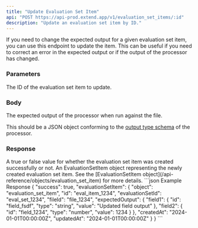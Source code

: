 ```yaml
---
title: "Update Evaluation Set Item"
api: "POST https://api-prod.extend.app/v1/evaluation_set_items/:id"
description: "Update an evaluation set item by ID."
---
```


If you need to change the expected output for a given evaluation set item, you can use this endpoint to update the item. This can be useful if you need to correct an error in the expected output or if the output of the processor has changed.

### Parameters

<ParamField path="id" type="string">
  The ID of the evaluation set item to update.
</ParamField>

### Body

<ParamField body="expectedOutput" default="{ hi: 'hi' }" type="object" required>
  The expected output of the processor when run against the file. 
  
  This should be a JSON object conforming to the [output type schema](/api-reference/guides/output_types) of the processor.
</ParamField>


### Response

<ResponseField name="success" type="boolean">
  A true or false value for whether the evaluation set item was created successfully or not.
</ResponseField>

<ResponseField name="evaluationSetItem" type="EvaluationSetItem">
  An EvaluationSetItem object representing the newly created evaluation set item. See the [EvaluationSetItem object](/api-reference/objects/evaluation_set_item) for more details.
</ResponseField>


<ResponseExample>
```json Example Response
{
  "success": true,
  "evaluationSetItem": {
    "object": "evaluation_set_item",
    "id": "eval_item_1234",
    "evaluationSetId": "eval_set_1234",
    "fileId": "file_1234",
    "expectedOutput": {
      "field1": {
        "id": "field_fsdf",
        "type": "string",
        "value": "Updated field output"
      },
      "field2": {
        "id": "field_1234",
        "type": "number",
        "value": 1234
      }
    },
    "createdAt": "2024-01-01T00:00:00Z",
    "updatedAt": "2024-01-01T00:00:00Z"
  }
}
```
</ResponseExample>